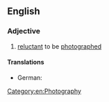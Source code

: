 ==English==

===Adjective===
{{en-adj|head=[[camera]]-[[shy]]}}

# [[reluctant]] to be [[photograph]]ed

====Translations====
{{trans-top}}
* German: {{t+|de|kamerascheu}}
{{trans-mid}}
{{trans-bottom}}

[[Category:en:Photography]]